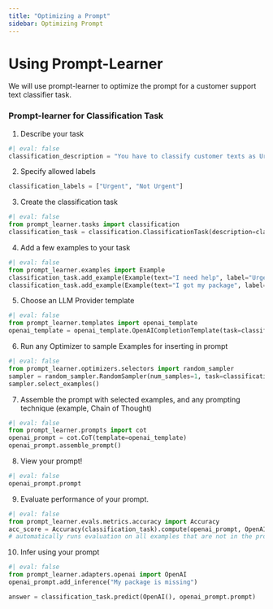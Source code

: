 ```yaml
---
title: "Optimizing a Prompt"
sidebar: Optimizing Prompt
---
```

# Using Prompt-Learner
We will use prompt-learner to optimize the prompt for a customer support text classifier task.

### Prompt-learner for Classification Task

1. Describe your task
```python
#| eval: false
classification_description = "You have to classify customer texts as Urgent or Not Urgent"
```

2. Specify allowed labels
```python
classification_labels = ["Urgent", "Not Urgent"]
```
3. Create the classification task
```python
#| eval: false
from prompt_learner.tasks import classification
classification_task = classification.ClassificationTask(description=classification_description, allowed_labels=classification_labels)
```
4. Add a few examples to your task
```python
#| eval: false
from prompt_learner.examples import Example
classification_task.add_example(Example(text="I need help", label="Urgent"))
classification_task.add_example(Example(text="I got my package", label="Not Urgent"))
```
5. Choose an LLM Provider template
```python
#| eval: false
from prompt_learner.templates import openai_template
openai_template = openai_template.OpenAICompletionTemplate(task=classification_task)
```
6. Run any Optimizer to sample Examples for inserting in prompt
```python
#| eval: false
from prompt_learner.optimizers.selectors import random_sampler
sampler = random_sampler.RandomSampler(num_samples=1, task=classification_task)
sampler.select_examples()
```
7. Assemble the prompt with selected examples, and any prompting technique (example, Chain of Thought)

```python
#| eval: false
from prompt_learner.prompts import cot
openai_prompt = cot.CoT(template=openai_template)
openai_prompt.assemble_prompt()
```
8. View your prompt!
```python
#| eval: false
openai_prompt.prompt
```
9. Evaluate performance of your prompt.
```python
#| eval: false
from prompt_learner.evals.metrics.accuracy import Accuracy
acc_score = Accuracy(classification_task).compute(openai_prompt, OpenAI())
# automatically runs evaluation on all examples that are not in the prompt
```
10. Infer using your prompt
```python
#| eval: false
from prompt_learner.adapters.openai import OpenAI
openai_prompt.add_inference("My package is missing")

answer = classification_task.predict(OpenAI(), openai_prompt.prompt)
```